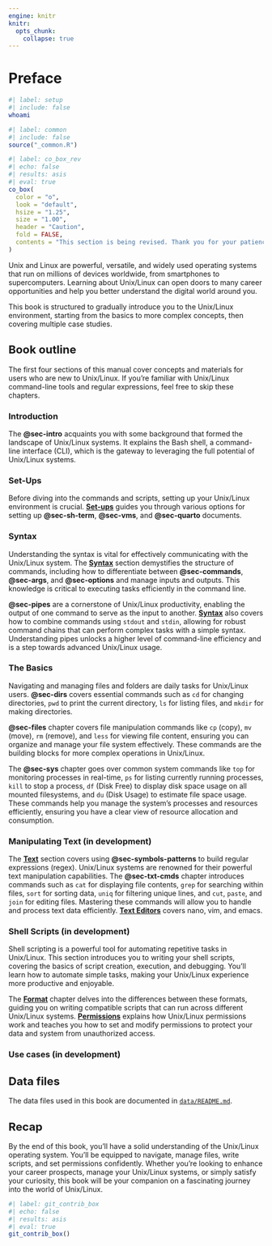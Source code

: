```yaml
---
engine: knitr
knitr:
  opts_chunk: 
    collapse: true
---
```


# Preface {#sec-preface .unnumbered}

```bash
#| label: setup
#| include: false
whoami
```

```r
#| label: common
#| include: false
source("_common.R")
```

```r
#| label: co_box_rev
#| echo: false
#| results: asis
#| eval: true
co_box(
  color = "o",
  look = "default", 
  hsize = "1.25", 
  size = "1.00", 
  header = "Caution", 
  fold = FALSE,
  contents = "This section is being revised. Thank you for your patience."
)
```

Unix and Linux are powerful, versatile, and widely used operating systems that run on millions of devices worldwide, from smartphones to supercomputers. Learning about Unix/Linux can open doors to many career opportunities and help you better understand the digital world around you.

This book is structured to gradually introduce you to the Unix/Linux environment, starting from the basics to more complex concepts, then covering multiple case studies.


## [Book outline]{style="font-size: 1.05em; font-weight: bold;"}

The first four sections of this manual cover concepts and materials for users who are new to Unix/Linux. If you're familiar with Unix/Linux command-line tools and regular expressions, feel free to skip these chapters.

### Introduction

The <strong>@sec-intro</strong> acquaints you with some background that formed the landscape of Unix/Linux systems. It explains the Bash shell, a command-line interface (CLI), which is the gateway to leveraging the full potential of Unix/Linux systems.

### Set-Ups

Before diving into the commands and scripts, setting up your Unix/Linux environment is crucial. <strong>[Set-ups](setups.qmd)</strong> guides you through various options for setting up <strong>@sec-sh-term</strong>, <strong>@sec-vms</strong>, and <strong>@sec-quarto</strong> documents.

### Syntax

Understanding the syntax is vital for effectively communicating with the Unix/Linux system. The <strong>[Syntax](syntax.qmd)</strong> section demystifies the structure of commands, including how to differentiate between <strong>@sec-commands</strong>, <strong>@sec-args</strong>, and <strong>@sec-options</strong> and manage inputs and outputs. This knowledge is critical to executing tasks efficiently in the command line.

<strong>@sec-pipes</strong> are a cornerstone of Unix/Linux productivity, enabling the output of one command to serve as the input to another. <strong>[Syntax](syntax.qmd)</strong> also covers how to combine commands using `stdout` and `stdin`, allowing for robust command chains that can perform complex tasks with a simple syntax. Understanding pipes unlocks a higher level of command-line efficiency and is a step towards advanced Unix/Linux usage.

### The Basics

Navigating and managing files and folders are daily tasks for Unix/Linux users. <strong>@sec-dirs</strong> covers essential commands such as `cd` for changing directories, `pwd` to print the current directory, `ls` for listing files, and `mkdir` for making directories.

<strong>@sec-files</strong> chapter covers file manipulation commands like `cp` (copy), `mv` (move), `rm` (remove), and `less` for viewing file content, ensuring you can organize and manage your file system effectively. These commands are the building blocks for more complex operations in Unix/Linux.

The <strong>@sec-sys</strong> chapter goes over common system commands like `top` for monitoring processes in real-time, `ps` for listing currently running processes, `kill` to stop a process, `df` (Disk Free) to display disk space usage on all mounted filesystems, and `du` (Disk Usage) to estimate file space usage. These commands help you manage the system's processes and resources efficiently, ensuring you have a clear view of resource allocation and consumption.

### Manipulating Text (in development)

The <strong>[Text](text.qmd)</strong> section covers using <strong>@sec-symbols-patterns</strong> to build regular expressions (regex). Unix/Linux systems are renowned for their powerful text manipulation capabilities. The <strong>@sec-txt-cmds</strong> chapter introduces commands such as `cat` for displaying file contents, `grep` for searching within files, `sort` for sorting data, `uniq` for filtering unique lines, and `cut`, `paste`, and `join` for editing files. Mastering these commands will allow you to handle and process text data efficiently. <strong>[Text Editors](text_editors.qmd)</strong> covers nano, vim, and emacs.

### Shell Scripts (in development)

Shell scripting is a powerful tool for automating repetitive tasks in Unix/Linux. This section introduces you to writing your shell scripts, covering the basics of script creation, execution, and debugging. You'll learn how to automate simple tasks, making your Unix/Linux experience more productive and enjoyable.

The <strong>[Format](format.qmd)</strong> chapter delves into the differences between these formats, guiding you on writing compatible scripts that can run across different Unix/Linux systems. <strong>[Permissions](permissions.qmd)</strong> explains how Unix/Linux permissions work and teaches you how to set and modify permissions to protect your data and system from unauthorized access.

### Use cases (in development)

## [Data files]{style="font-size: 1.05em; font-weight: bold;"}

The data files used in this book are documented in [`data/README.md`](https://github.com/mjfrigaard/fm-unix/tree/main/data/README.md).

## [Recap]{style="font-size: 1.05em; font-weight: bold;"}

By the end of this book, you'll have a solid understanding of the Unix/Linux operating system. You'll be equipped to navigate, manage files, write scripts, and set permissions confidently. Whether you're looking to enhance your career prospects, manage your Unix/Linux systems, or simply satisfy your curiosity, this book will be your companion on a fascinating journey into the world of Unix/Linux.

```r
#| label: git_contrib_box
#| echo: false
#| results: asis
#| eval: true
git_contrib_box()
```
